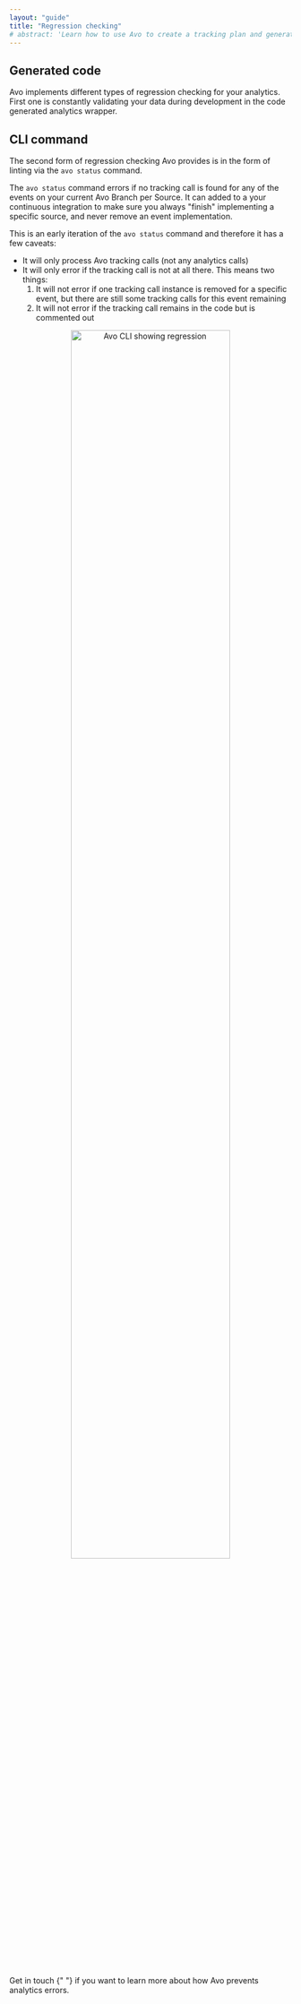 ```yaml
---
layout: "guide"
title: "Regression checking"
# abstract: 'Learn how to use Avo to create a tracking plan and generate high quality, actionable data.'
---
```



## Generated code

Avo implements different types of regression checking for your analytics. First
one is constantly validating your data during development in the code generated
analytics wrapper.

## CLI command

The second form of regression checking Avo provides is in the form of linting
via the `avo status` command.

The `avo status` command errors if no tracking call is found for any of the events on your current Avo Branch per Source. It can added to a your continuous integration to make sure you always "finish" implementing a specific source, and never remove an event implementation.

This is an early iteration of the `avo status` command and therefore it has a few caveats:

- It will only process Avo tracking calls (not any analytics calls)
- It will only error if the tracking call is not at all there. This means two things:
  1. It will not error if one tracking call instance is removed for a specific event, but there are still some tracking calls for this event remaining
  2. It will not error if the tracking call remains in the code but is commented out

<center>
  <img
    src={require("../images/regression.png")}
    width="75%"
    alt="Avo CLI showing regression"
  />
</center>

<p>
  <Link href="/help/troubleshooting">
    <a>Get in touch</a>
  </Link>{" "}
  if you want to learn more about how Avo prevents analytics errors.
</p>
